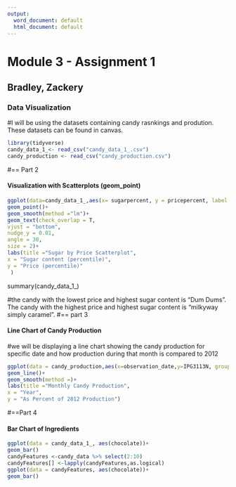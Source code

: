 ---
output:
  word_document: default
  html_document: default
---
# **Module 3 - Assignment 1**
## **Bradley, Zackery**
### **Data Visualization**

#I will be using the datasets containing candy rasnkings and prodution. These datasets can be found in canvas.
```{r Packages}
library(tidyverse)
candy_data_1_<- read_csv("candy_data_1_.csv")
candy_production <- read_csv("candy_production.csv")
```
#== Part 2

#### **Visualization with Scatterplots (geom_point)**
```{r}
ggplot(data=candy_data_1_,aes(x= sugarpercent, y = pricepercent, label = competitorname))+
geom_point()+
geom_smooth(method ="lm")+
geom_text(check_overlap = T, 
vjust = "bottom", 
nudge_y = 0.01, 
angle = 30,
size = 2)+
labs(title ="Sugar by Price Scatterplot",
x = "Sugar content (percentile)", 
y = "Price (percentile)" 
 )
```
summary(candy_data_1_)

#the candy with the lowest price and highest sugar content is "Dum Dums". The candy with the highest price and highest sugar content is "milkyway simply caramel".
#== part 3

#### **Line Chart of Candy Production**

#we will be displaying a line chart showing the candy production for specific date and how production during that month is compared to 2012
```{r line chart}
ggplot(data = candy_production,aes(x=observation_date,y=IPG3113N, group=1))+
geom_line()+
geom_smooth(method =)+
labs(title ="Monthly Candy Production",
x = "Year", 
y = "As Percent of 2012 Production")
```


#==Part 4

#### **Bar Chart of Ingredients**
```{r Bar Chart}
ggplot(data = candy_data_1_, aes(chocolate))+
geom_bar()
candyFeatures <-candy_data %>% select(2:10)
candyFeatures[] <-lapply(candyFeatures,as.logical)
ggplot(data = candyFeatures, aes(chocolate))+
geom_bar()
```


